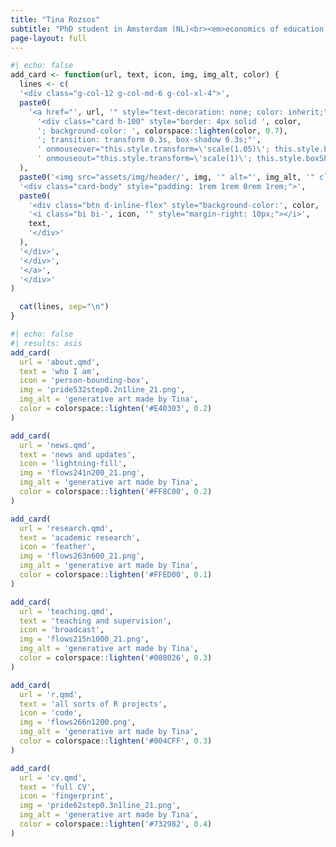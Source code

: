 ```yaml
---
title: "Tina Rozsos"
subtitle: "PhD student in Amsterdam (NL)<br><em>economics of education, data science with R, liberal arts</em>"
page-layout: full
---
```


```r
#| echo: false
add_card <- function(url, text, icon, img, img_alt, color) {
  lines <- c(
  '<div class="g-col-12 g-col-md-6 g-col-xl-4">',
  paste0(
    '<a href="', url, '" style="text-decoration: none; color: inherit;">',
      '<div class="card h-100" style="border: 4px solid ', color,
      '; background-color: ', colorspace::lighten(color, 0.7),
      '; transition: transform 0.3s, box-shadow 0.3s;"',
      ' onmouseover="this.style.transform=\'scale(1.05)\'; this.style.boxShadow=\'0 8px 20px rgba(0,0,0,0.3)\';"',
      ' onmouseout="this.style.transform=\'scale(1)\'; this.style.boxShadow=\'none\';">'
  ),
  paste0('<img src="assets/img/header/', img, '" alt="', img_alt, '" class="card-img-top" style="opacity: 0.8;">'),
  '<div class="card-body" style="padding: 1rem 1rem 0rem 1rem;">',
  paste0(
    '<div class="btn d-inline-flex" style="background-color:', color, '; border:none;">',
    '<i class="bi bi-', icon, '" style="margin-right: 10px;"></i>',
    text,
    '</div>'
  ),
  '</div>',
  '</div>',
  '</a>',
  '</div>'
)

  cat(lines, sep="\n")
}
```

::: {.grid}

```r
#| echo: false
#| results: asis
add_card(
  url = 'about.qmd',
  text = 'who I am',
  icon = 'person-bounding-box',
  img = 'pride532step0.2n1line_21.png',
  img_alt = 'generative art made by Tina',
  color = colorspace::lighten('#E40303', 0.2)
)

add_card(
  url = 'news.qmd',
  text = 'news and updates',
  icon = 'lightning-fill',
  img = 'flows241n200_21.png',
  img_alt = 'generative art made by Tina',
  color = colorspace::lighten('#FF8C00', 0.2)
)

add_card(
  url = 'research.qmd',
  text = 'academic research',
  icon = 'feather',
  img = 'flows263n600_21.png',
  img_alt = 'generative art made by Tina',
  color = colorspace::lighten('#FFED00', 0.1)
)

add_card(
  url = 'teaching.qmd',
  text = 'teaching and supervision',
  icon = 'broadcast',
  img = 'flows215n1000_21.png',
  img_alt = 'generative art made by Tina',
  color = colorspace::lighten('#008026', 0.3)
)

add_card(
  url = 'r.qmd',
  text = 'all sorts of R projects',
  icon = 'code',
  img = 'flows266n1200.png',
  img_alt = 'generative art made by Tina',
  color = colorspace::lighten('#004CFF', 0.3)
)

add_card(
  url = 'cv.qmd',
  text = 'full CV',
  icon = 'fingerprint',
  img = 'pride62step0.3n1line_21.png',
  img_alt = 'generative art made by Tina',
  color = colorspace::lighten('#732982', 0.4)
)

```

:::